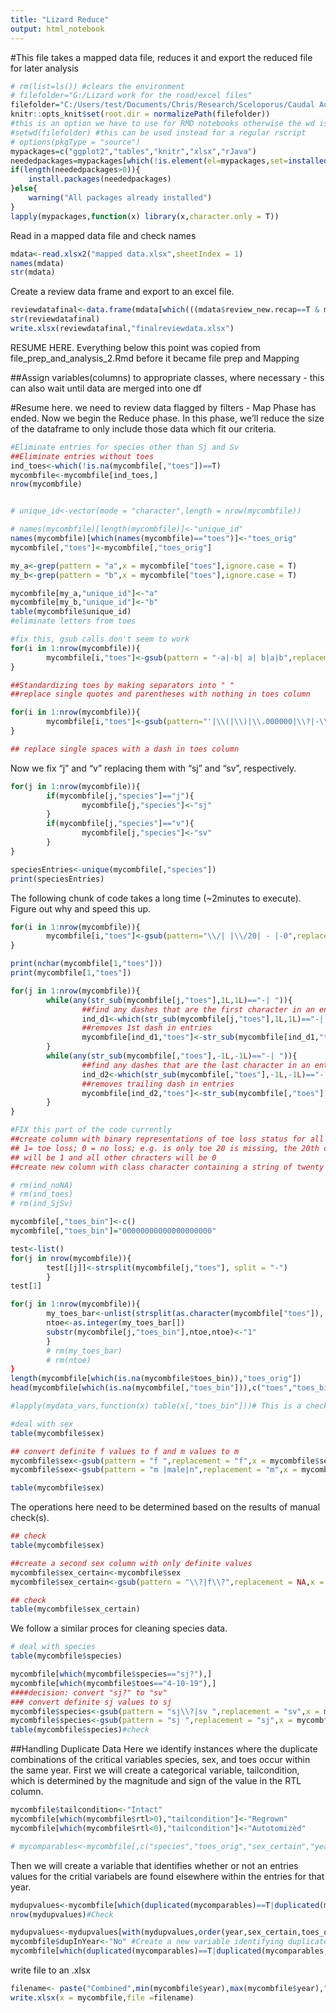 ```yaml
---
title: "Lizard Reduce"
output: html_notebook
---
```

#This file takes a mapped data file, reduces it and export the reduced file for later analysis

```r
# rm(list=ls()) #clears the environment
# filefolder="G:/Lizard work for the road/excel files"
filefolder="C:/Users/test/Documents/Chris/Research/Sceloporus/Caudal Autotomy/Demography"
knitr::opts_knit$set(root.dir = normalizePath(filefolder)) 
#this is an option we have to use for RMD notebooks otherwise the wd is reset after each chunk is executed
#setwd(filefolder) #this can be used instead for a regular rscript
# options(pkgType = "source")
mypackages=c("ggplot2","tables","knitr","xlsx","rJava") 
neededpackages=mypackages[which(!is.element(el=mypackages,set=installed.packages()))]
if(length(neededpackages>0)){
    install.packages(neededpackages)
}else{
    warning("All packages already installed")
}
lapply(mypackages,function(x) library(x,character.only = T))
```
Read in a mapped data file and check names
```r
mdata<-read.xlsx2("mapped data.xlsx",sheetIndex = 1)
names(mdata)
str(mdata)
```
Create a review data frame and export to an excel file.
```r
reviewdatafinal<-data.frame(mdata[which(((mdata$review_new.recap==T & mdata$forceNew==F & mdata$forceRecap==F)|mdata$review_rtl==T|(mdata$review_sex==T & mdata$forceFemale==F & mdata$forceMale==F)|mdata$review_species==T)&(mdata$drop_morphometrics==F & mdata$drop_species==F )),])
str(reviewdatafinal)
write.xlsx(reviewdatafinal,"finalreviewdata.xlsx")
```
RESUME HERE. Everything below this point was copied from file_prep_and_analysis_2.Rmd before it became file prep and Mapping

##Assign variables(columns) to appropriate classes, where necessary - this can also wait until data are merged into one df

#Resume here.  we need to review data flagged by filters - Map Phase has ended.  Now we begin the Reduce phase.  In this phase, we'll reduce the size of the dataframe to only include those data which fit our criteria.
```r
#Eliminate entries for species other than Sj and Sv
##Eliminate entries without toes
ind_toes<-which(!is.na(mycombfile[,"toes"])==T)
mycombfile<-mycombfile[ind_toes,]
nrow(mycombfile)


# unique_id<-vector(mode = "character",length = nrow(mycombfile))

# names(mycombfile)[length(mycombfile)]<-"unique_id"
names(mycombfile)[which(names(mycombfile)=="toes")]<-"toes_orig"
mycombfile[,"toes"]<-mycombfile[,"toes_orig"]

my_a<-grep(pattern = "a",x = mycombfile["toes"],ignore.case = T)
my_b<-grep(pattern = "b",x = mycombfile["toes"],ignore.case = T)

mycombfile[my_a,"unique_id"]<-"a"
mycombfile[my_b,"unique_id"]<-"b"
table(mycombfile$unique_id)
#eliminate letters from toes 

#fix this, gsub calls don't seem to work
for(i in 1:nrow(mycombfile)){
        mycombfile[i,"toes"]<-gsub(pattern = "-a|-b| a| b|a|b",replacement = "",x = mycombfile[i,"toes"] ,fixed = F)
}

##Standardizing toes by making separators into " " 
##replace single quotes and parentheses with nothing in toes column

for(i in 1:nrow(mycombfile)){
        mycombfile[i,"toes"]<-gsub(pattern="'|\\(|\\)|\\.000000|\\?|-\\?",replacement= "",x=mycombfile[i,"toes"],fixed = F)
}

## replace single spaces with a dash in toes column

```
 
 Now we fix "j" and "v" replacing them with "sj" and "sv", respectively.
```r
for(j in 1:nrow(mycombfile)){
        if(mycombfile[j,"species"]=="j"){
                mycombfile[j,"species"]<-"sj"
        }
        if(mycombfile[j,"species"]=="v"){
                mycombfile[j,"species"]<-"sv"
        }
}

speciesEntries<-unique(mycombfile[,"species"])
print(speciesEntries)

```

The following chunk of code takes a long time (~2minutes to execute).  Figure out why and speed this up.
```r
for(i in 1:nrow(mycombfile)){
        mycombfile[i,"toes"]<-gsub(pattern="\\/| |\\/20| - |-0",replacement="-",x=mycombfile[i,"toes"],fixed = T)
}

print(nchar(mycombfile[1,"toes"]))
print(mycombfile[1,"toes"])

```


```r
for(j in 1:nrow(mycombfile)){
        while(any(str_sub(mycombfile[j,"toes"],1L,1L)=="-| ")){
                ##find any dashes that are the first character in an entry
                ind_d1<-which(str_sub(mycombfile[j,"toes"],1L,1L)=="-| ")
                ##removes 1st dash in entries 
                mycombfile[ind_d1,"toes"]<-str_sub(mycombfile[ind_d1,"toes"],2)
        }
        while(any(str_sub(mycombfile[,"toes"],-1L,-1L)=="-| ")){
                ##find any dashes that are the last character in an entry
                ind_d2<-which(str_sub(mycombfile[,"toes"],-1L,-1L)=="-| ")
                ##removes trailing dash in entries 
                mycombfile[ind_d2,"toes"]<-str_sub(mycombfile[,"toes"][ind_d2],1L,-2)
        }
}
```

```r
#FIX this part of the code currently
##create column with binary representations of toe loss status for all 20 toes
## 1= toe loss; 0 = no loss; e.g. is only toe 20 is missing, the 20th character 
## will be 1 and all other chracters will be 0
##create new column with class character containing a string of twenty zeros in each entry

# rm(ind_noNA)
# rm(ind_toes)
# rm(ind_SjSv)

mycombfile[,"toes_bin"]<-c()
mycombfile[,"toes_bin"]="00000000000000000000"

test<-list()
for(j in nrow(mycombfile)){
        test[[j]]<-strsplit(mycombfile[j,"toes"], split = "-")
        }
test[1]

for(j in 1:nrow(mycombfile)){
        my_toes_bar<-unlist(strsplit(as.character(mycombfile["toes"]), split = " |-"))#split arguement 
        ntoe<-as.integer(my_toes_bar[])
        substr(mycombfile[j,"toes_bin"],ntoe,ntoe)<-"1"
        }
        # rm(my_toes_bar)
        # rm(ntoe)
}
length(mycombfile[which(is.na(mycombfile$toes_bin)),"toes_orig"])
head(mycombfile[which(is.na(mycombfile[,"toes_bin"])),c("toes","toes_bin")])
```

```r
#lapply(mydata_vars,function(x) table(x[,"toes_bin"]))# This is a check to see if the binary toe clip representations were generated properly for all files. There should be a lot of these and mostly unique within species.  This should, in fact, match the result of a similar operation on the numerical toes.
```

```r
#deal with sex
table(mycombfile$sex)

## convert definite f values to f and m values to m
mycombfile$sex<-gsub(pattern = "f ",replacement = "f",x = mycombfile$sex,ignore.case = T)
mycombfile$sex<-gsub(pattern = "m |male|n",replacement = "m",x = mycombfile$sex,ignore.case = T)

table(mycombfile$sex)
```

The operations here need to be determined based on the results of manual check(s).
```r
## check
table(mycombfile$sex)

##create a second sex column with only definite values
mycombfile$sex_certain<-mycombfile$sex
mycombfile$sex_certain<-gsub(pattern = "\\?|f\\?",replacement = NA,x = mycombfile$sex_certain,ignore.case = T)

## check
table(mycombfile$sex_certain)
```

We follow a similar proces for cleaning species data.
```r
# deal with species
table(mycombfile$species)

mycombfile[which(mycombfile$species=="sj?"),]
mycombfile[which(mycombfile$toes=="4-10-19"),] 
####decision: convert "sj?" to "sv"
### convert definite sj values to sj
mycombfile$species<-gsub(pattern = "sj\\?|sv ",replacement = "sv",x = mycombfile$species,ignore.case = T)
mycombfile$species<-gsub(pattern = "sj ",replacement = "sj",x = mycombfile$species,ignore.case = T)
table(mycombfile$species)#check
```

##Handling Duplicate Data
Here we identify instances where the duplicate combinations of the critical variables species, sex, and toes occur within the same year. First we will create a categorical variable, tailcondition, which is determined by the magnitude and sign of the value in the RTL column. 
```r
mycombfile$tailcondition<-"Intact"
mycombfile[which(mycombfile$rtl>0),"tailcondition"]<-"Regrown"
mycombfile[which(mycombfile$rtl<0),"tailcondition"]<-"Autotomized"

# mycomparables<-mycombfile[,c("species","toes_orig","sex_certain","year")]


```
Then we will create a variable that identifies whether or not an entries values for the critial variabels are found elsewhere within the entries for that year.
```r
mydupvalues<-mycombfile[which(duplicated(mycomparables)==T|duplicated(mycomparables,fromLast = T)==T),]#returns records for duplicated values
nrow(mydupvalues)#Check

mydupvalues<-mydupvalues[with(mydupvalues,order(year,sex_certain,toes_orig)),]#orders mydupvalues by year sex and toes
mycombfile$dupInYear<-"No" #Create a new variable identifying duplicate data
mycombfile[which(duplicated(mycomparables)==T|duplicated(mycomparables,fromLast = T)==T),"dupInYear"]<-"Yes"
```

write file to an .xlsx
```r
filename<- paste("Combined",min(mycombfile$year),max(mycombfile$year),".xlsx",sep = "_")
write.xlsx(x = mycombfile,file =filename)
```

